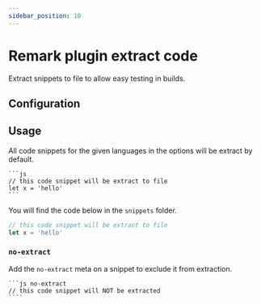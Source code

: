 ```yaml
---
sidebar_position: 10
---
```


# Remark plugin extract code

Extract snippets to file to allow easy testing in builds.

## Configuration

## Usage

All code snippets for the given languages in the options will be extract by default.

    ```js
    // this code snippet will be extract to file
    let x = 'hello'
    ```

You will find the code below in the `snippets` folder.

```js
// this code snippet will be extract to file
let x = 'hello'
```


### `no-extract`

Add the `no-extract` meta on a snippet to exclude it from extraction.

    ```js no-extract
    // this code snippet will NOT be extracted
    ````
